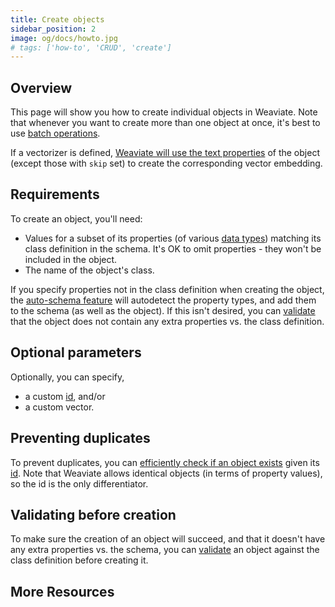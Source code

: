 ```yaml
---
title: Create objects
sidebar_position: 2
image: og/docs/howto.jpg
# tags: ['how-to', 'CRUD', 'create']
---
```



## Overview

This page will show you how to create individual objects in Weaviate. Note that whenever you want to create more than one object at once, it's best to use [batch operations](../import).

If a vectorizer is defined, [Weaviate will use the text properties](../modules/retriever-vectorizer-modules/index.md#vectorization-with-text2vec--modules) of the object (except those with `skip` set) to create the corresponding vector embedding.


## Requirements

To create an object, you'll need:
* Values for a subset of its properties (of various [data types](../config-refs/datatypes.md#introduction)) matching its class definition in the schema. It's OK to omit properties - they won't be included in the object.
* The name of the object's class.


If you specify properties not in the class definition when creating the object, the [auto-schema feature](../config-refs/schema.md#autoschema) will autodetect the property types, and add them to the schema (as well as the object). If this isn't desired, you can [validate](#validating-before-creation) that the object does not contain any extra properties vs. the class definition.

<Tabs groupId="languages">
  <TabItem value="py" label="Python">
    <FilteredTextBlock
      text={PyCode}
      startMarker="# CreateObject START"
      endMarker="# CreateObject END"
      language="py"
    />
  </TabItem>

  <TabItem value="js" label="TypeScript">
    <FilteredTextBlock
      text={TSCode}
      startMarker="// CreateObject START"
      endMarker="// CreateObject END"
      language="ts"
    />
  </TabItem>
</Tabs>


## Optional parameters

Optionally, you can specify,
* a custom [id](../api/graphql/additional-properties.md#id), and/or
* a custom vector.

<Tabs groupId="languages">
  <TabItem value="py" label="Python">
    <FilteredTextBlock
      text={PyCode}
      startMarker="# CreateObjectWithIdAndVector START"
      endMarker="# CreateObjectWithIdAndVector END"
      language="py"
    />
  </TabItem>

  <TabItem value="js" label="TypeScript">
    <FilteredTextBlock
      text={TSCode}
      startMarker="// CreateObjectWithIdAndVector START"
      endMarker="// CreateObjectWithIdAndVector END"
      language="ts"
    />
  </TabItem>
</Tabs>


## Preventing duplicates

To prevent duplicates, you can [efficiently check if an object exists](../read/#check-object-existence) given its [id](../api/graphql/additional-properties.md#id). Note that Weaviate allows identical objects (in terms of property values), so the id is the only differentiator.


## Validating before creation

To make sure the creation of an object will succeed, and that it doesn't have any extra properties vs. the schema, you can [validate](../api/rest/objects.md#validate-a-data-object) an object against the class definition before creating it.

<Tabs groupId="languages">
  <TabItem value="py" label="Python">
    <FilteredTextBlock
      text={PyCode}
      startMarker="# ValidateObject START"
      endMarker="# ValidateObject END"
      language="py"
    />
  </TabItem>

  <TabItem value="js" label="TypeScript">
    <FilteredTextBlock
      text={TSCode}
      startMarker="// ValidateObject START"
      endMarker="// ValidateObject END"
      language="ts"
    />
  </TabItem>
</Tabs>


## More Resources


<DocsMoreResources />

